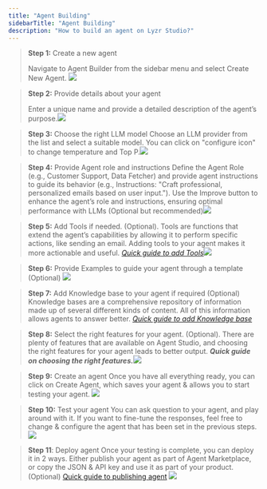 ```yaml
---
title: "Agent Building"
sidebarTitle: "Agent Building"
description: "How to build an agent on Lyzr Studio?"
---
```


> **Step 1:** Create a new agent
>
> Navigate to Agent Builder from the sidebar menu and select Create New Agent.
> ![](/assets/images/lyzr-studio/Createnewagent.png)

> **Step 2:** Provide details about your agent
>
> Enter a unique name and provide a detailed description of the agent’s purpose.![](/assets/images/lyzr-studio/NameDescription.png)&#x9;

> **Step 3:** Choose the right LLM model
> Choose an LLM provider from the list and select a suitable model. You can click on "configure icon" to change temperature and Top P.![](/assets/images/lyzr-studio/Provider_model.png)

> **Step 4:** Provide Agent role and instructions
> Define the Agent Role (e.g., Customer Support, Data Fetcher) and provide agent instructions to guide its behavior (e.g., Instructions: "Craft professional, personalized emails based on user input."). Use the Improve button to enhance the agent’s role and instructions, ensuring optimal performance with LLMs (Optional but recommended)![](/assets/images/lyzr-studio/Improve.png)

> **Step 5:** Add Tools if needed. (Optional).&#x20;
> Tools are functions that extend the agent’s capabilities by allowing it to perform specific actions, like sending an email. Adding tools to your agent makes it more actionable and useful.
> [*Quick guide to add Tools*](https://docs.lyzr.ai/agent-studio/tools)![](/assets/images/lyzr-studio/Tools.png)

> **Step 6:** Provide Examples to guide your agent through a template (Optional)
> ![](assets/images/lyzr-studio/Examples.png)

> **Step 7:** Add Knowledge base to your agent if required (Optional)
> Knowledge bases are a comprehensive repository of information made up of several different kinds of content. All of this information allows agents to answer better.
> [*Quick guide to add Knowledge base*](https://docs.lyzr.ai/agent-studio/knowledge-base)

> **Step 8:**  Select the right features for your agent. (Optional).&#x20;
> There are plenty of features that are available on Agent Studio, and choosing the right features for your agent leads to better output.&#x20;
> ***Quick guide on choosing the right features.***![](/assets/images/lyzr-studio/Features.png)

> **Step 9:** Create an agent
> Once you have all everything ready, you can click on Create Agent, which saves your agent & allows you to start testing your agent.&#x20;
> ![](/assets/images/lyzr-studio/Inference_create.png)

> **Step 10:** Test your agent
> You can ask question to your agent, and play around with it. If you want to fine-tune the responses, feel free to change & configure the agent that has been set in the previous steps.
> ![](/assets/images/lyzr-studio/Testing.png)

> **Step 11**: Deploy agent
> Once your testing is complete, you can deploy it in 2 ways. Either publish your agent as part of Agent Marketplace, or copy the JSON & API key and use it as part of your product.&#x20;
> (Optional)
> [Quick guide to publishing agent](https://docs.lyzr.ai/agent-studio/publishing_deployment)
> ![](/assets/images/lyzr-studio/Launchagent.png)